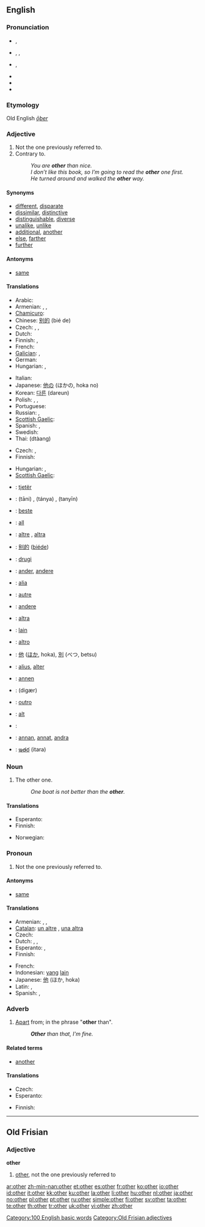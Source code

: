 {{wikipedia|Other (disambiguation)}}
==English==

{{rank|our|than|some|66|other|very|upon|man}}

===Pronunciation===
* {{a|UK}} {{IPA|/ˈʌðə(ɹ)/}}, {{SAMPA|/"VD@(r\)/}}
* {{a|US}} {{enPR|ŭTH'ər}}, {{IPA|/ˈʌðɚ/}}, {{SAMPA|/"VD@`/}}
* {{a|AusEn}} {{IPA|/ˈaðə/}}, {{SAMPA|/"aD@/}}
* {{audio|en-us-other.ogg|Audio (US)}}
* {{hyphenation|oth|er}}
* {{rhymes|ʌðə(r)}}

===Etymology===
Old English ''[[ōþer]]''

===Adjective===
{{en-adj|-}}

# Not the one previously referred to.
# Contrary to.
#: ''You are '''other''' than nice.''
#: ''I don’t like this book, so I’m going to read the '''other''' one first.''
#: ''He turned around and walked the '''other''' way.''

====Synonyms====
* [[different]], [[disparate]]
* [[dissimilar]], [[distinctive]]
* [[distinguishable]], [[diverse]]
* [[unalike]], [[unlike]]
* [[additional]], [[another]]
* [[else]], [[farther]]
* [[further]]

====Antonyms====
* [[same]]

====Translations====
{{trans-top|not the one}}
* Arabic: {{Arab|[[اخرين]]}} {{IPAchar|(’axarīn)}}
* Armenian: {{t+|hy|այլ|tr=ayl|sc=Armn|xs=Armenian}}, {{t-|hy|ուրիշ|tr=uriš|sc=Armn|xs=Armenian}}, {{t-|hy|մյուս|tr=myus|sc=Armn|xs=Armenian}}
* [[Chamicuro]]: {{tø|ccc|pajna}}
* Chinese: [[别的]] (bié de)
* Czech: {{t+|cs|druhý|m}}, {{t+|cs|jiný|m}}, {{t+|cs|ostatní|pl}}
* Dutch: {{t+|nl|ander}}
* Finnish: {{t+|fi|toinen}}, {{t+|fi|muu}}
* French: {{t+|fr|autre}}
* [[Galician]]: {{t+|gl|outro|xs=Galician}} {{m}}, {{t-|gl|outra|xs=Galician}} {{f}}
* German: {{t+|de|andere}}
* Hungarian: {{t+|hu|másik}}, {{t+|hu|más}}
{{trans-mid}}
* Italian: {{t+|it|altro}}
* Japanese: [[他の]] (ほかの, hoka no)
* Korean: [[다른]] (dareun)
* Polish: {{t+|pl|inny|m}}, {{t-|pl|inna|f}}, {{t-|pl|inne|n}}
* Portuguese: {{t+|pt|outro}}
* Russian: {{t+|ru|другой|tr=drugój|sc=Cyrl}}, {{t+|ru|иной|tr=inój|sc=Cyrl}}
* [[Scottish Gaelic]]: {{t-|gd|eile|xs=Scottish Gaelic}}
* Spanish: {{t+|es|otro|m}}, {{t-|es|otra|f}}
* Swedish: {{t+|sv|annan}}
* Thai: {{Thai|[[ต่าง]]}} (dtàang)
{{trans-bottom}}

{{trans-top|contrary to}}
* Czech: {{t+|cs|druhý|m}}, {{t+|cs|jiný|m}}
* Finnish: {{t+|fi|muu}}
{{trans-mid}}
* Hungarian: {{t|hu|másmilyen}}, {{t+|hu|más}}
* [[Scottish Gaelic]]: {{t-|gd|eile|xs=Scottish Gaelic}}
{{trans-bottom}}

{{checktrans-top}}
<!--added {{ttbc}}s here.-->
* {{ttbc|Albanian}}: [[tjetër]]
* {{ttbc|Arabic, Egyptian}}: {{Arab|[[تانى]]}} (tāni) {{m}}, {{Arab|[[تانية]]}} (tánya) {{f}}, {{Arab|[[تانيين]]}} (tanyīn) {{p}}
* {{ttbc|Basque}}: [[beste]]
* {{ttbc|Breton}}: [[all]]
* {{ttbc|Catalan}}: [[altre]] {{m}}, [[altra]] {{f}}
* {{ttbc|Chinese}}: [[别的]] ([[biéde]])
* {{ttbc|Croatian}}: [[drugi]]
* {{ttbc|Dutch}}: [[ander]], [[andere]]
* {{ttbc|Esperanto}}: [[alia]]
* {{ttbc|French}}: [[autre]]
* {{ttbc|German}}: [[andere]]
{{trans-mid}}
* {{ttbc|Ido}}: [[altra]]
* {{ttbc|Indonesian}}: [[lain]]
* {{ttbc|Italian}}: [[altro]]
* {{ttbc|Japanese}}: [[他]] ([[ほか]], hoka), [[別]] (べつ, betsu)
* {{ttbc|Latin}}: [[alius]], [[alter]]
* {{ttbc|Norwegian}}: [[annen]]
* {{ttbc|Persian}}: {{fa-Arab|[[دیگر|دیگَر]]}} (digær)
* {{ttbc|Portuguese}}: [[outro]]
* {{ttbc|Romanian}}: [[alt]]
* {{ttbc|Sindhi}}: {{sd-Arab|[[ٻيو]]}}
* {{ttbc|Swedish}}: [[annan]], [[annat]], [[andra]]
* {{ttbc|Telugu}}: [[ఇతర]] (itara)
{{trans-bottom}}

===Noun===
{{en-noun}}

# The other one.
#: ''One boat is not better than the '''other'''.''

====Translations====
{{trans-top|the other one}}
* Esperanto: {{t-|eo|alia|xs=Esperanto}}
* Finnish: {{t+|fi|toinen}}
{{trans-mid}}
* Norwegian: {{t+|no|andre}}
{{trans-bottom}}

===Pronoun===
{{en-pron}}

# Not the one previously referred to.

====Antonyms====
* [[same]]

====Translations====
{{trans-top|not the one referred to}}
* Armenian: {{t+|hy|այլ|tr=ayl|sc=Armn|xs=Armenian}}, {{t-|hy|ուրիշ|tr=uriš|sc=Armn|xs=Armenian}}, {{t-|hy|մյուս|tr=myus|sc=Armn|xs=Armenian}}
* [[Catalan]]: [[un altre]] {{m}}, [[una altra]] {{f}}
* Czech: {{t+|cs|druhý}}
* Dutch: {{t+|nl|ander}}, {{t+|nl|andere}}, {{t-|nl|anderen}}
* Esperanto: {{t-|eo|alia|xs=Esperanto}}, {{t-|eo|alio|xs=Esperanto}}
* Finnish: {{t+|fi|toinen}}
{{trans-mid}}
* French: {{t+|fr|autre}}
* Indonesian: [[yang]] [[lain]]
* Japanese: [[他]] (ほか, hoka)
* Latin: {{t+|la|alter}}, {{t+|la|alius}}
* Spanish: {{t+|es|otro|m}}, {{t-|es|otra|f}}
{{trans-bottom}}

===Adverb===
{{en-adv|-}}

# [[Apart]] from; in the phrase "'''other''' than".
#: '''''Other''' than that, I'm fine.''

====Related terms====
* [[another]]

====Translations====
{{trans-top|apart from}}
* Czech: {{t+|cs|jinak}}
* Esperanto: {{t+|eo|krom|xs=Esperanto}}
{{trans-mid}}
* Finnish: {{t-|fi|lukuun ottamatta}}
{{trans-bottom}}

[[Category:100 English basic words]]

----

==Old Frisian==

===Adjective===
'''other'''

# [[#English|other]], not the one previously referred to

[[Category:Old Frisian adjectives]]

[[ar:other]]
[[zh-min-nan:other]]
[[et:other]]
[[es:other]]
[[fr:other]]
[[ko:other]]
[[io:other]]
[[id:other]]
[[it:other]]
[[kk:other]]
[[ku:other]]
[[la:other]]
[[li:other]]
[[hu:other]]
[[nl:other]]
[[ja:other]]
[[no:other]]
[[pl:other]]
[[pt:other]]
[[ru:other]]
[[simple:other]]
[[fi:other]]
[[sv:other]]
[[ta:other]]
[[te:other]]
[[th:other]]
[[tr:other]]
[[uk:other]]
[[vi:other]]
[[zh:other]]